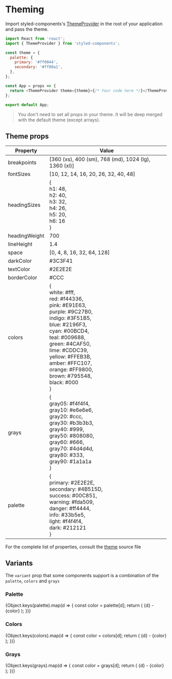 <Meta title="Intro|Theming" />


# Theming

Import styled-components's [ThemeProvider](https://www.styled-components.com/docs/advanced#theming) in the root of your application and pass the theme.

```javascript
import React from 'react';
import { ThemeProvider } from 'styled-components';

const theme = {
  palette: {
    primary: '#ff0044',
    secondary: '#ff80a1',
  },
};

const App = props => {
  return <ThemeProvider theme={theme}>{/* Your code here */}</ThemeProvider>;
};

export default App;
```

> You don't need to set all props in your theme. It will be deep merged with the default theme
(except arrays).

## Theme props

| Property      | Value                                                                                                                                                                                                                                                                                                                                  |
| ------------- | -------------------------------------------------------------------------------------------------------------------------------------------------------------------------------------------------------------------------------------------------------------------------------------------------------------------------------------- |
| breakpoints   | [360 (xs), 400 (sm), 768 (md), 1024 (lg), 1360 (xl)]                                                                                                                                                                                                                                                                                   |
| fontSizes     | [10, 12, 14, 16, 20, 26, 32, 40, 48]                                                                                                                                                                                                                                                                                                   |
| headingSizes  | {<br />h1: 48,<br /> h2: 40,<br /> h3: 32,<br /> h4: 26,<br /> h5: 20,<br /> h6: 16<br />}                                                                                                                                                                                                                                             |
| headingWeight | 700                                                                                                                                                                                                                                                                                                                                    |
| lineHeight    | 1.4                                                                                                                                                                                                                                                                                                                                    |
| space         | [0, 4, 8, 16, 32, 64, 128]                                                                                                                                                                                                                                                                                                             |
| darkColor     | #3C3F41                                                                                                                                                                                                                                                                                                                                |
| textColor     | #2E2E2E                                                                                                                                                                                                                                                                                                                                |
| borderColor   | #CCC                                                                                                                                                                                                                                                                                                                                   |
| colors        | {<br/> white: #fff, <br/> red: #f44336, <br/> pink: #E91E63, <br/> purple: #9C27B0, <br/> indigo: #3F51B5, <br/> blue: #2196F3, <br/> cyan: #00BCD4, <br/> teal: #009688, <br/> green: #4CAF50, <br/> lime: #CDDC39, <br/> yellow: #FFEB3B, <br/> amber: #FFC107, <br/> orange: #FF9800, <br/> brown: #795548, <br/> black: #000<br/>} |
| grays         | {<br/> gray05: #f4f4f4, <br/> gray10: #e6e6e6, <br/> gray20: #ccc, <br/> gray30: #b3b3b3, <br/> gray40: #999, <br/> gray50: #808080, <br/> gray60: #666, <br/> gray70: #4d4d4d, <br/> gray80: #333, <br/> gray90: #1a1a1a<br/>}                                                                                                        |
| palette       | {<br/> primary: #2E2E2E, <br/> secondary: #4B515D, <br/> success: #00C851, <br/> warning: #fda509, <br/> danger: #ff4444, <br/> info: #33b5e5, <br/> light: #f4f4f4, <br/> dark: #212121<br/>}                                                                                                                                         |  |

For the complete list of properties, consult the [theme](https://github.com/gilbarbara/styled-minimal/blob/master/src/utils/theme.ts) source file

## Variants

The `variant` prop that some components support is a combination of the `palette`, `colors` and
`grays`

### Palette

<Grid gridTemplateColumns="repeat(3, 1fr)" gridGap={15}>
  {Object.keys(palette).map(d => {
    const color = palette[d];
    return (
      <React.Fragment key={d}>
        <Box border="1px solid #ccc" p={10}>
          <Box bg={color} mb={2} width="100%" height={60} />
          <Paragraph>
            {d} - {color}
          </Paragraph>
        </Box>
      </React.Fragment>
    );
  })}
</Grid>

### Colors

<Grid gridTemplateColumns="repeat(3, 1fr)" gridGap={15}>
  {Object.keys(colors).map(d => {
    const color = colors[d];
    return (
      <React.Fragment key={d}>
        <Box border="1px solid #ccc" p={10}>
          <Box bg={color} mb={2} width="100%" height={60} />
          <Paragraph>
            {d} - {color}
          </Paragraph>
        </Box>
      </React.Fragment>
    );
  })}
</Grid>

### Grays

<Grid gridTemplateColumns="repeat(3, 1fr)" gridGap={15}>
  {Object.keys(grays).map(d => {
    const color = grays[d];
    return (
      <React.Fragment key={d}>
        <Box border="1px solid #ccc" p={10}>
          <Box bg={color} mb={2} width="100%" height={60} />
          <Paragraph>
            {d} - {color}
          </Paragraph>
        </Box>
      </React.Fragment>
    );
  })}
</Grid>
